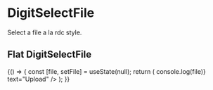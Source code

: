 
# DigitSelectFile

Select a file a la rdc style.

<Meta title="Others/DigitSelectFile" component={DigitSelectFile} />

## Flat DigitSelectFile

<Canvas>
    <Story name="Flat file select">
        {() => {
            const [file, setFile] = useState(null);
            return (
                <React.Fragment>
                    <DigitSelectFile
                        selectedFileName={file != null ? file.name : null}
                        onSelectFile={setFile}
                        buttonProps={{ raised: true }}
                    />
                    <DigitButton
                        disabled={file == null}
                        primary
                        raised
                        onClick={() => console.log(file)}
                        text="Upload"
                    />
                </React.Fragment>
            );
        }}
    </Story>
</Canvas>
